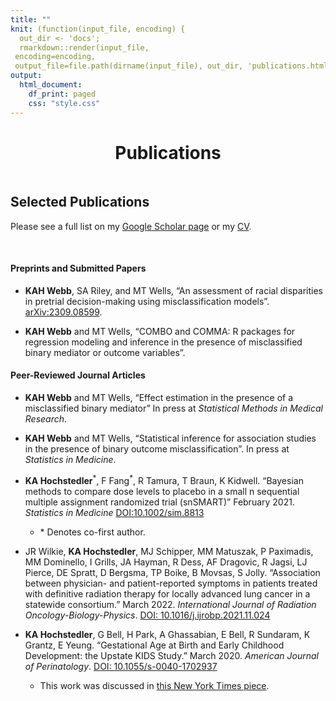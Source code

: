 ```yaml
---
title: ""
knit: (function(input_file, encoding) {
  out_dir <- 'docs';
  rmarkdown::render(input_file,
 encoding=encoding,
 output_file=file.path(dirname(input_file), out_dir, 'publications.html'))})
output:
  html_document:
    df_print: paged
    css: "style.css"
---
```



<center>

<h1>Publications</h1>

</center>

</div>

::: {style="margin-bottom:20px;"}
:::

<p style="text-align: center;">
<span style="text-align: center; display: inline-block; color: #4b85d8" class="fa fa-4x fa-file-lines" aria-hidden="true"></span>
<span class="my-text"></span>
</p>

</div>

::: {style="margin-bottom:20px;"}
:::

## Selected Publications

Please see a full list on my [Google Scholar page](https://scholar.google.com/citations?user=-805KJkAAAAJ&hl=en) or my [CV](https://github.com/kimberlywebb/docs/blob/466cd6909b64bf49911fc52ad711ecfba19556fc/KAH_Webb_CV.pdf?raw=true).

$~$
$~$

#### Preprints and Submitted Papers

-   **KAH Webb**, SA Riley, and MT Wells, "An assessment of racial disparities in pretrial decision-making using misclassification models". [arXiv:2309.08599](https://arxiv.org/abs/2309.08599).

-   **KAH Webb** and MT Wells, "COMBO and COMMA: R packages for regression modeling and inference in the presence of misclassified binary mediator or outcome variables".
$~$

#### Peer-Reviewed Journal Articles

-   **KAH Webb** and MT Wells, "Effect estimation in the presence of a misclassified binary mediator" In press at *Statistical Methods in Medical Research*.

-   **KAH Webb** and MT Wells, "Statistical inference for association studies in the presence of binary outcome misclassification". In press at *Statistics in Medicine*.

-   **KA Hochstedler**${^*}$, F Fang${^*}$, R Tamura, T Braun, K Kidwell. "Bayesian methods to compare dose levels to placebo in a small n sequential multiple assignment randomized trial (snSMART)" February 2021. *Statistics in Medicine* [DOI:10.1002/sim.8813](https://doi.org/10.1002/sim.8813)

    -   $*$ Denotes co-first author.

</div>

-   JR Wilkie, **KA Hochstedler**, MJ Schipper, MM Matuszak, P Paximadis, MM Dominello, I Grills, JA Hayman, R Dess, AF Dragovic, R Jagsi, LJ Pierce, DE Spratt, D Bergsma, TP Boike, B Movsas, S Jolly. "Association between physician- and patient-reported symptoms in patients treated with definitive radiation therapy for locally advanced lung cancer in a statewide consortium." March 2022. *International Journal of Radiation Oncology-Biology-Physics*. [DOI: 10.1016/j.ijrobp.2021.11.024](https://doi.org/10.1016/j.ijrobp.2021.11.024)

-   **KA Hochstedler**, G Bell, H Park, A Ghassabian, E Bell, R Sundaram, K Grantz, E Yeung. "Gestational Age at Birth and Early Childhood Development: the Upstate KIDS Study." March 2020. *American Journal of Perinatology*. [DOI: 10.1055/s-0040-1702937](https://www.thieme-connect.com/products/ejournals/html/10.1055/s-0040-1702937)

    -   This work was discussed in [this New York Times piece](https://www.nytimes.com/2020/06/08/well/family/premature-babies-preterm-birth-pregnancy-developmental-delays.html).
